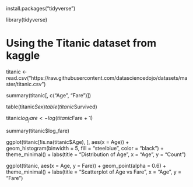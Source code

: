 install.packages("tidyverse")

library(tidyverse)

# Using the Titanic dataset from kaggle 
titanic <- read.csv("https://raw.githubusercontent.com/datasciencedojo/datasets/master/titanic.csv")

summary(titanic[, c("Age", "Fare")])

table(titanic$Sex)
table(titanic$Survived)

titanic$log_fare <- log(titanic$Fare + 1)

summary(titanic$log_fare)

ggplot(titanic[!is.na(titanic$Age), ], aes(x = Age)) +
  geom_histogram(binwidth = 5, fill = "steelblue", color = "black") +
  theme_minimal() +
  labs(title = "Distribution of Age", x = "Age", y = "Count")

ggplot(titanic, aes(x = Age, y = Fare)) +
  geom_point(alpha = 0.6) +
  theme_minimal() +
  labs(title = "Scatterplot of Age vs Fare", x = "Age", y = "Fare")